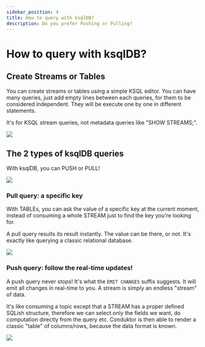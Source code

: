 ```yaml
---
sidebar_position: 4
title: How to query with ksqlDB?
description: Do you prefer Pushing or Pulling?
---
```


# How to query with ksqlDB?

## Create Streams or Tables

You can create streams or tables using a simple KSQL editor. You can have many queries, just add empty lines between each queries, for them to be considered independent. They will be execute one by one in different statements.

<Warning>
It's for KSQL stream queries, not metadata queries like "SHOW STREAMS;".
</Warning>

![](../../assets/screenshot-2021-02-02-at-22.44.48.png)

## The 2 types of ksqlDB queries

With ksqlDB, you can PUSH or PULL!

![](../../assets/screenshot-2021-02-02-at-22.49.42.png)

### Pull query: a specific key

With TABLEs, you can ask the value of a specific key at the current moment, instead of consuming a whole STREAM just to find the key you're looking for.

A pull query results its result instantly. The value can be there, or not. It's exactly like querying a classic relational database.

![](../../assets/screenshot-2021-02-02-at-22.57.46.png)

### Push query: follow the real-time updates!

A push query never stops! It's what the `EMIT CHANGES` suffix suggests. It will emit all changes in real-time to you. A stream is simply an endless "stream" of data.

It's like consuming a topic except that a STREAM has a proper defined SQLish structure, therefore we can select only the fields we want, do computation directly from the query etc. Conduktor is then able to render a classic "table" of columns/rows, because the data format is known.

![](../../assets/screenshot-2021-02-02-at-22.57.58.png)
